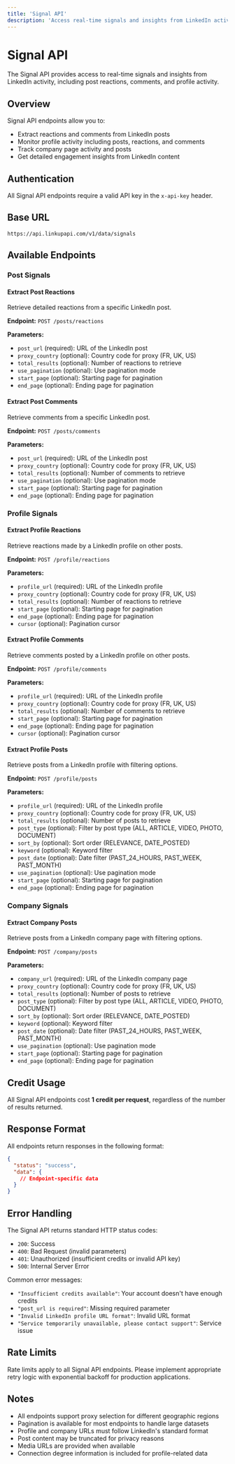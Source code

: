 ```yaml
---
title: 'Signal API'
description: 'Access real-time signals and insights from LinkedIn activity'
---
```


# Signal API

The Signal API provides access to real-time signals and insights from LinkedIn activity, including post reactions, comments, and profile activity.

## Overview

Signal API endpoints allow you to:
- Extract reactions and comments from LinkedIn posts
- Monitor profile activity including posts, reactions, and comments
- Track company page activity and posts
- Get detailed engagement insights from LinkedIn content

## Authentication

All Signal API endpoints require a valid API key in the `x-api-key` header.

## Base URL

```
https://api.linkupapi.com/v1/data/signals
```

## Available Endpoints

### Post Signals

#### Extract Post Reactions
Retrieve detailed reactions from a specific LinkedIn post.

**Endpoint:** `POST /posts/reactions`

**Parameters:**
- `post_url` (required): URL of the LinkedIn post
- `proxy_country` (optional): Country code for proxy (FR, UK, US)
- `total_results` (optional): Number of reactions to retrieve
- `use_pagination` (optional): Use pagination mode
- `start_page` (optional): Starting page for pagination
- `end_page` (optional): Ending page for pagination

#### Extract Post Comments
Retrieve comments from a specific LinkedIn post.

**Endpoint:** `POST /posts/comments`

**Parameters:**
- `post_url` (required): URL of the LinkedIn post
- `proxy_country` (optional): Country code for proxy (FR, UK, US)
- `total_results` (optional): Number of comments to retrieve
- `use_pagination` (optional): Use pagination mode
- `start_page` (optional): Starting page for pagination
- `end_page` (optional): Ending page for pagination

### Profile Signals

#### Extract Profile Reactions
Retrieve reactions made by a LinkedIn profile on other posts.

**Endpoint:** `POST /profile/reactions`

**Parameters:**
- `profile_url` (required): URL of the LinkedIn profile
- `proxy_country` (optional): Country code for proxy (FR, UK, US)
- `total_results` (optional): Number of reactions to retrieve
- `start_page` (optional): Starting page for pagination
- `end_page` (optional): Ending page for pagination
- `cursor` (optional): Pagination cursor

#### Extract Profile Comments
Retrieve comments posted by a LinkedIn profile on other posts.

**Endpoint:** `POST /profile/comments`

**Parameters:**
- `profile_url` (required): URL of the LinkedIn profile
- `proxy_country` (optional): Country code for proxy (FR, UK, US)
- `total_results` (optional): Number of comments to retrieve
- `start_page` (optional): Starting page for pagination
- `end_page` (optional): Ending page for pagination
- `cursor` (optional): Pagination cursor

#### Extract Profile Posts
Retrieve posts from a LinkedIn profile with filtering options.

**Endpoint:** `POST /profile/posts`

**Parameters:**
- `profile_url` (required): URL of the LinkedIn profile
- `proxy_country` (optional): Country code for proxy (FR, UK, US)
- `total_results` (optional): Number of posts to retrieve
- `post_type` (optional): Filter by post type (ALL, ARTICLE, VIDEO, PHOTO, DOCUMENT)
- `sort_by` (optional): Sort order (RELEVANCE, DATE_POSTED)
- `keyword` (optional): Keyword filter
- `post_date` (optional): Date filter (PAST_24_HOURS, PAST_WEEK, PAST_MONTH)
- `use_pagination` (optional): Use pagination mode
- `start_page` (optional): Starting page for pagination
- `end_page` (optional): Ending page for pagination

### Company Signals

#### Extract Company Posts
Retrieve posts from a LinkedIn company page with filtering options.

**Endpoint:** `POST /company/posts`

**Parameters:**
- `company_url` (required): URL of the LinkedIn company page
- `proxy_country` (optional): Country code for proxy (FR, UK, US)
- `total_results` (optional): Number of posts to retrieve
- `post_type` (optional): Filter by post type (ALL, ARTICLE, VIDEO, PHOTO, DOCUMENT)
- `sort_by` (optional): Sort order (RELEVANCE, DATE_POSTED)
- `keyword` (optional): Keyword filter
- `post_date` (optional): Date filter (PAST_24_HOURS, PAST_WEEK, PAST_MONTH)
- `use_pagination` (optional): Use pagination mode
- `start_page` (optional): Starting page for pagination
- `end_page` (optional): Ending page for pagination

## Credit Usage

All Signal API endpoints cost **1 credit per request**, regardless of the number of results returned.

## Response Format

All endpoints return responses in the following format:

```json
{
  "status": "success",
  "data": {
    // Endpoint-specific data
  }
}
```

## Error Handling

The Signal API returns standard HTTP status codes:
- `200`: Success
- `400`: Bad Request (invalid parameters)
- `401`: Unauthorized (insufficient credits or invalid API key)
- `500`: Internal Server Error

Common error messages:
- `"Insufficient credits available"`: Your account doesn't have enough credits
- `"post_url is required"`: Missing required parameter
- `"Invalid LinkedIn profile URL format"`: Invalid URL format
- `"Service temporarily unavailable, please contact support"`: Service issue

## Rate Limits

Rate limits apply to all Signal API endpoints. Please implement appropriate retry logic with exponential backoff for production applications.

## Notes

- All endpoints support proxy selection for different geographic regions
- Pagination is available for most endpoints to handle large datasets
- Profile and company URLs must follow LinkedIn's standard format
- Post content may be truncated for privacy reasons
- Media URLs are provided when available
- Connection degree information is included for profile-related data 